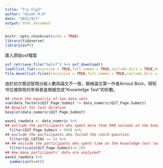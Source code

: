 ```yaml
---
title: "Try Fig3"
author: "Hsieh M.H"
date: "2021/9/1"
output: html_document
---
```


```r
knitr::opts_chunk$set(echo = TRUE)
library(tidyverse)
library(osfr)

```

匯入原始osf檔案
```r
osf_retrieve_file("he2v7") %>% osf_download()
load(list.fie(recursive = TRUE,full.names = TRUE,include.dirs = TRUE,PATTERN = "*.Rdata")) 
file.move(list.files(recursive = TRUE,full.names = TRUE,include.dirs = TRUE,pattern = "*.Rdata" ))
```
由於初次嘗試發現分組人數與論文不一致，聯絡論文第一作者Arnout Boot，得知16位被排除的參與者是根據完成"Knowledge Test"的秒數。

```r
## check the equality of two data sets
sum(data_factors$Q1T_Page.Submit != data_numeric$Q1T_Page.Submit)
## Boxplot for test duration
boxplot(data_numeric$Q1T_Page.Submit)

wave1_rawdata <- data_numeric %>% 
## exclude the participants who spent more than 999 seconds on the knowledge test
  filter(Q1T_Page.Submit < 999) %>%
## exclude the participants who failed the catch question
  filter(Q1_CATCH1 == 5) %>%
## ## exclude the participants who spent time on the knowledge test longer than 3.29 standardized time
  filter(scale(Q1T_Page.Submit)<3.29)
## How many participants' data are analyzed?
wave1_rawdata %>%
  summarise(N=n())
```


